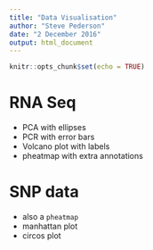 ```yaml
---
title: "Data Visualisation"
author: "Steve Pederson"
date: "2 December 2016"
output: html_document
---
```


```r
knitr::opts_chunk$set(echo = TRUE)
```

# RNA Seq

- PCA with ellipses
- PCR with error bars
- Volcano plot with labels
- pheatmap with extra annotations

# SNP data
- also a `pheatmap`
- manhattan plot
- circos plot